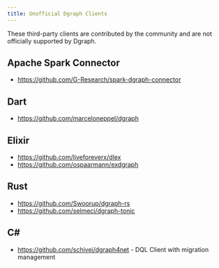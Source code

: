 ```yaml
---
title: Unofficial Dgraph Clients
---
```


<Note>
  These third-party clients are contributed by the community and are not
  officially supported by Dgraph.
</Note>

## Apache Spark Connector

- https://github.com/G-Research/spark-dgraph-connector

## Dart

- https://github.com/marceloneppel/dgraph

## Elixir

- https://github.com/liveforeverx/dlex
- https://github.com/ospaarmann/exdgraph

## Rust

- https://github.com/Swoorup/dgraph-rs
- https://github.com/selmeci/dgraph-tonic

## C#

- https://github.com/schivei/dgraph4net - DQL Client with migration management
